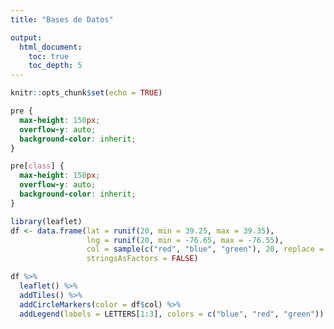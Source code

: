 ```yaml
---
title: "Bases de Datos"

output: 
  html_document:
    toc: true
    toc_depth: 5
---
```

  
```r
knitr::opts_chunk$set(echo = TRUE)
```

```css
pre {
  max-height: 150px;
  overflow-y: auto;
  background-color: inherit;
}

pre[class] {
  max-height: 150px;
  overflow-y: auto;
  background-color: inherit;
}


```

```r
library(leaflet)
df <- data.frame(lat = runif(20, min = 39.25, max = 39.35),
                 lng = runif(20, min = -76.65, max = -76.55),
                 col = sample(c("red", "blue", "green"), 20, replace = TRUE),
                 stringsAsFactors = FALSE)

df %>%
  leaflet() %>%
  addTiles() %>%
  addCircleMarkers(color = df$col) %>%
  addLegend(labels = LETTERS[1:3], colors = c("blue", "red", "green"))

```